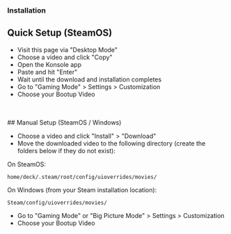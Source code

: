 ---
---

### Installation

## Quick Setup (SteamOS)

- Visit this page via "Desktop Mode"
- Choose a video and click "Copy"
- Open the Konsole app
- Paste and hit "Enter"
- Wait until the download and installation completes
- Go to "Gaming Mode" > Settings > Customization
- Choose your Bootup Video
<br />
<br />
## Manual Setup (SteamOS / Windows)

- Choose a video and click "Install" > "Download"
- Move the downloaded video to the following directory (create the folders below if they do not exist):

On SteamOS:

```home/deck/.steam/root/config/uioverrides/movies/```

On Windows (from your Steam installation location):

```Steam/config/uioverrides/movies/```

- Go to "Gaming Mode" or "Big Picture Mode" > Settings > Customization
- Choose your Bootup Video